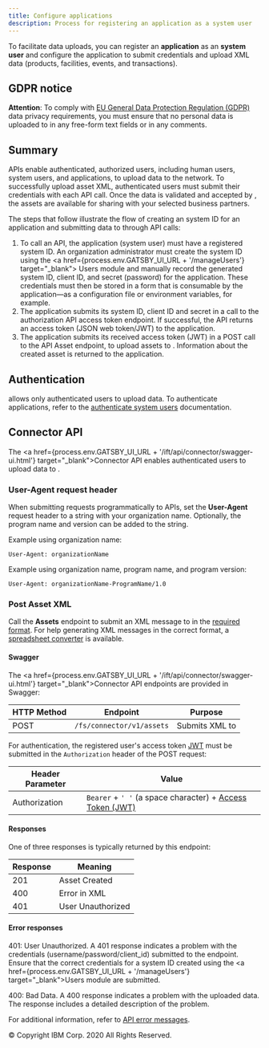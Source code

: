 ```yaml
---
title: Configure applications
description: Process for registering an application as a system user
---
```


<PageDescription>

To facilitate **<SolutionName />** data uploads, you can register an **application**
as an <SolutionName /> **system user** and configure the application to submit
credentials and upload XML data (products, facilities, events, and transactions).

</PageDescription>

## GDPR notice

**Attention**: To comply with <a href="https://gdpr.eu/" target="_blank">EU General
Data Protection Regulation (GDPR)</a> data privacy requirements, you must ensure that no
personal data is uploaded to <SolutionName /> in any free-form text fields or in any comments.

## Summary

<p>
  <SolutionName /> APIs enable authenticated, authorized users, including human users, system users, and applications,
  to upload data to the network. To successfully upload asset XML, authenticated users must submit their credentials with each
  API call. Once the data is validated and accepted by <SolutionName />, the assets are available for sharing with your selected <SolutionName /> business partners.
</p>

The steps that follow illustrate the flow of creating an <SolutionName /> system ID
for an application and submitting data to <SolutionName /> through API calls:

1. To call an <SolutionName /> API, the application (system user) must have a registered
system ID. An organization administrator must create the system ID using the <a href={process.env.GATSBY_UI_URL + '/manageUsers'} target="_blank">
Users module</a> and manually record the generated system ID, client ID, and secret (password) for
the application. These credentials must then be stored in a form that is consumable by the
application&mdash;as a configuration file or environment variables, for example.
2. The application submits its system ID, client ID and secret in a call to the
authorization API access token endpoint. If successful, the API returns an access
token (JSON web token/JWT) to the application.
3. The application submits its received access token (JWT) in a POST call to the <SolutionName />
API Asset endpoint, to upload assets to <SolutionName />. Information
about the created asset is returned to the application.

## Authentication

<p>
  <SolutionName /> allows only authenticated users to upload data. To authenticate applications, refer to
  the <a href="../managing-users/authenticate-system-users">authenticate system users</a> documentation.
</p>

## Connector API

The <SolutionName /> <a href={process.env.GATSBY_UI_URL + '/ift/api/connector/swagger-ui.html'} target="_blank">Connector API</a>
enables authenticated users to upload data to <SolutionName />.

### User-Agent request header

When submitting requests programmatically to <SolutionName /> APIs, set the **User-Agent**
request header to a string with your organization name. Optionally, the program
name and version can be added to the string.

Example using organization name:
```
User-Agent: organizationName
```

Example using organization name, program name, and program version:
```
User-Agent: organizationName-ProgramName/1.0
```

### Post Asset XML

Call the **Assets** endpoint to submit an XML message to <SolutionName /> in the
[required format](/reference/data-types). For help generating XML messages in
the correct format, a [spreadsheet converter](/onboarding/convert-spreadsheets)
is available.

#### Swagger

The <a href={process.env.GATSBY_UI_URL + '/ift/api/connector/swagger-ui.html'} target="_blank">Connector API</a> endpoints are
provided in Swagger:

| HTTP Method| Endpoint | Purpose |
| --- | --- | --- |
| POST | `/fs/connector/v1/assets` | Submits XML to <SolutionName /> |

For authentication, the registered user's access token [JWT](#authentication) must
be submitted in the `Authorization` header of the POST request:

| Header Parameter | Value |
| --- | --- |
| Authorization | `Bearer` + `' '` (a space character) +  [Access Token (JWT)](#authentication) |

#### Responses

One of three responses is typically returned by this endpoint:

| Response | Meaning |
| --- | ---|
| 201 | Asset Created|
| 400 | Error in XML|
| 401 | User Unauthorized |

#### Error responses

401: User Unauthorized.  A 401 response indicates a problem with the credentials
(username/password/client_id) submitted to the endpoint. Ensure that the correct
credentials for a system ID created using the <a href={process.env.GATSBY_UI_URL + '/manageUsers'} target="_blank">Users
module</a> are submitted.

400: Bad Data.  A 400 response indicates a problem with the uploaded data. The
response includes a detailed description of the problem.

For additional information, refer to [API error messages](/reference/api-error-messages).

<PageCopyright>© Copyright IBM Corp. 2020 All Rights Reserved.</PageCopyright>
